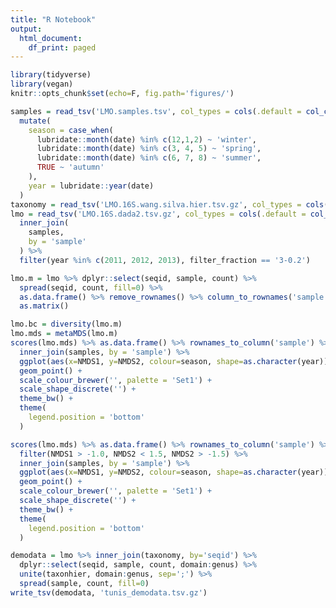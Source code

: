 ```yaml
---
title: "R Notebook"
output:
  html_document:
    df_print: paged
---
```


```r
library(tidyverse)
library(vegan)
knitr::opts_chunk$set(echo=F, fig.path='figures/')
```

```r
samples = read_tsv('LMO.samples.tsv', col_types = cols(.default = col_character(), date=col_date("%Y%m%d"))) %>%
  mutate(
    season = case_when(
      lubridate::month(date) %in% c(12,1,2) ~ 'winter', 
      lubridate::month(date) %in% c(3, 4, 5) ~ 'spring', 
      lubridate::month(date) %in% c(6, 7, 8) ~ 'summer', 
      TRUE ~ 'autumn'
    ),
    year = lubridate::year(date)
  )
taxonomy = read_tsv('LMO.16S.wang.silva.hier.tsv.gz', col_types = cols(.default = col_character()))
lmo = read_tsv('LMO.16S.dada2.tsv.gz', col_types = cols(.default = col_character(), count = col_integer())) %>% 
  inner_join(
    samples,
    by = 'sample'
  ) %>%
  filter(year %in% c(2011, 2012, 2013), filter_fraction == '3-0.2')

lmo.m = lmo %>% dplyr::select(seqid, sample, count) %>% 
  spread(seqid, count, fill=0) %>%
  as.data.frame() %>% remove_rownames() %>% column_to_rownames('sample') %>%
  as.matrix()
```

```r
lmo.bc = diversity(lmo.m)
lmo.mds = metaMDS(lmo.m)
scores(lmo.mds) %>% as.data.frame() %>% rownames_to_column('sample') %>%
  inner_join(samples, by = 'sample') %>%
  ggplot(aes(x=NMDS1, y=NMDS2, colour=season, shape=as.character(year))) +
  geom_point() +
  scale_colour_brewer('', palette = 'Set1') +
  scale_shape_discrete('') +
  theme_bw() +
  theme(
    legend.position = 'bottom'
  )
```

```r
scores(lmo.mds) %>% as.data.frame() %>% rownames_to_column('sample') %>%
  filter(NMDS1 > -1.0, NMDS2 < 1.5, NMDS2 > -1.5) %>%
  inner_join(samples, by = 'sample') %>%
  ggplot(aes(x=NMDS1, y=NMDS2, colour=season, shape=as.character(year))) +
  geom_point() +
  scale_colour_brewer('', palette = 'Set1') +
  scale_shape_discrete('') +
  theme_bw() +
  theme(
    legend.position = 'bottom'
  )
```

```r
demodata = lmo %>% inner_join(taxonomy, by='seqid') %>%
  dplyr::select(seqid, sample, count, domain:genus) %>% 
  unite(taxonhier, domain:genus, sep=';') %>%
  spread(sample, count, fill=0)
write_tsv(demodata, 'tunis_demodata.tsv.gz')
```

